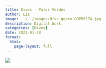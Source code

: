 ```yaml
---
title: Dives - Palos Verdes
author: Liz
image: ../../images/dive_gopro_GOPR0174.jpg
description: Digital Work
categories: [Dives]
date: 2021-01-28
format:
  html:
    page-layout: full
---
```


![](../../images/dive_gopro_GOPR0174.jpg)